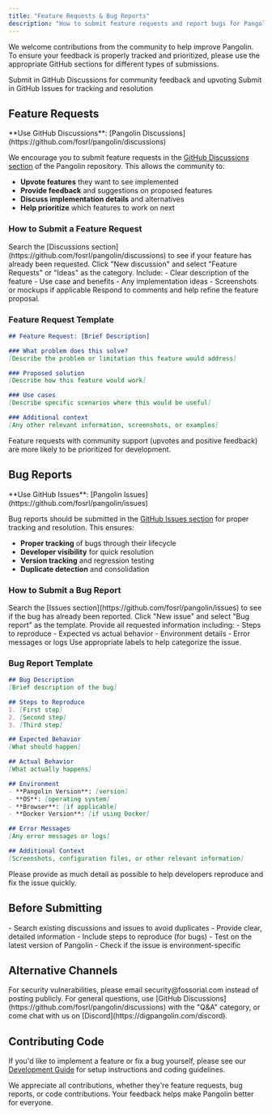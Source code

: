 ```yaml
---
title: "Feature Requests & Bug Reports"
description: "How to submit feature requests and report bugs for Pangolin"
---
```


We welcome contributions from the community to help improve Pangolin. To ensure your feedback is properly tracked and prioritized, please use the appropriate GitHub sections for different types of submissions.

<CardGroup cols={2}>
<Card title="Feature Requests" icon="lightbulb">
  Submit in GitHub Discussions for community feedback and upvoting
</Card>

<Card title="Bug Reports" icon="bug">
  Submit in GitHub Issues for tracking and resolution
</Card>
</CardGroup>

## Feature Requests

<Info>
**Use GitHub Discussions**: [Pangolin Discussions](https://github.com/fosrl/pangolin/discussions)
</Info>

We encourage you to submit feature requests in the [GitHub Discussions section](https://github.com/fosrl/pangolin/discussions) of the Pangolin repository. This allows the community to:

- **Upvote features** they want to see implemented
- **Provide feedback** and suggestions on proposed features
- **Discuss implementation details** and alternatives
- **Help prioritize** which features to work on next

### How to Submit a Feature Request

<Steps>
<Step title="Check existing discussions">
  Search the [Discussions section](https://github.com/fosrl/pangolin/discussions) to see if your feature has already been requested.
</Step>

<Step title="Create a new discussion">
  Click "New discussion" and select "Feature Requests" or "Ideas" as the category.
</Step>

<Step title="Provide details">
  Include:
  - Clear description of the feature
  - Use case and benefits
  - Any implementation ideas
  - Screenshots or mockups if applicable
</Step>

<Step title="Engage with community">
  Respond to comments and help refine the feature proposal.
</Step>
</Steps>

### Feature Request Template

```markdown
## Feature Request: [Brief Description]

### What problem does this solve?
[Describe the problem or limitation this feature would address]

### Proposed solution
[Describe how this feature would work]

### Use cases
[Describe specific scenarios where this would be useful]

### Additional context
[Any other relevant information, screenshots, or examples]
```

<Note>
Feature requests with community support (upvotes and positive feedback) are more likely to be prioritized for development.
</Note>

## Bug Reports

<Warning>
**Use GitHub Issues**: [Pangolin Issues](https://github.com/fosrl/pangolin/issues)
</Warning>

Bug reports should be submitted in the [GitHub Issues section](https://github.com/fosrl/pangolin/issues) for proper tracking and resolution. This ensures:

- **Proper tracking** of bugs through their lifecycle
- **Developer visibility** for quick resolution
- **Version tracking** and regression testing
- **Duplicate detection** and consolidation

### How to Submit a Bug Report

<Steps>
<Step title="Check existing issues">
  Search the [Issues section](https://github.com/fosrl/pangolin/issues) to see if the bug has already been reported.
</Step>

<Step title="Create a new issue">
  Click "New issue" and select "Bug report" as the template.
</Step>

<Step title="Fill out the template">
  Provide all requested information including:
  - Steps to reproduce
  - Expected vs actual behavior
  - Environment details
  - Error messages or logs
</Step>

<Step title="Add labels">
  Use appropriate labels to help categorize the issue.
</Step>
</Steps>

### Bug Report Template

```markdown
## Bug Description
[Brief description of the bug]

## Steps to Reproduce
1. [First step]
2. [Second step]
3. [Third step]

## Expected Behavior
[What should happen]

## Actual Behavior
[What actually happens]

## Environment
- **Pangolin Version**: [version]
- **OS**: [operating system]
- **Browser**: [if applicable]
- **Docker Version**: [if using Docker]

## Error Messages
[Any error messages or logs]

## Additional Context
[Screenshots, configuration files, or other relevant information]
```

<Warning>
Please provide as much detail as possible to help developers reproduce and fix the issue quickly.
</Warning>

## Before Submitting

<Check>
- Search existing discussions and issues to avoid duplicates
- Provide clear, detailed information
- Include steps to reproduce (for bugs)
- Test on the latest version of Pangolin
- Check if the issue is environment-specific
</Check>

## Alternative Channels

<CardGroup cols={2}>
<Card title="Security Issues" icon="shield">
  For security vulnerabilities, please email security@fossorial.com instead of posting publicly.
</Card>

<Card title="General Questions" icon="question">
  For general questions, use [GitHub Discussions](https://github.com/fosrl/pangolin/discussions) with the "Q&A" category, or come chat with us on [Discord](https://digpangolin.com/discord).
</Card>
</CardGroup>

## Contributing Code

If you'd like to implement a feature or fix a bug yourself, please see our [Development Guide](/development/contributing) for setup instructions and coding guidelines.

<Note>
We appreciate all contributions, whether they're feature requests, bug reports, or code contributions. Your feedback helps make Pangolin better for everyone.
</Note>
